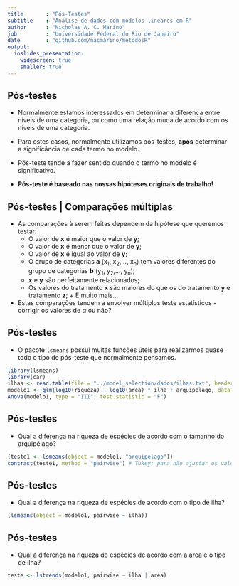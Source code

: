 ```yaml
---
title       : "Pós-Testes"
subtitle    : "Análise de dados com modelos lineares em R"
author      : "Nicholas A. C. Marino"
job         : "Universidade Federal do Rio de Janeiro"
date        : "github.com/nacmarino/metodosR"
output:
  ioslides_presentation:
    widescreen: true
    smaller: true
---
```


## Pós-testes  

* Normalmente estamos interessados em determinar a diferença entre níveis de uma categoria, ou como uma relação muda de acordo com os níveis de uma categoria.  

* Para estes casos, normalmente utilizamos pós-testes, __após__ determinar a significância de cada termo no modelo.  
  
* Pós-teste tende a fazer sentido quando o termo no modelo é significativo.  

* __Pós-teste é baseado nas nossas hipóteses originais de trabalho!__

## Pós-testes | Comparações múltiplas  

* As comparações à serem feitas dependem da hipótese que queremos testar:  
    + O valor de __x__ é maior que o valor de __y__;
    + O valor de __x__ é menor que o valor de __y__;
    + O valor de __x__ é igual ao valor de __y__;
    + O grupo de categorias __a__ (x~1~, x~2~,..., x~n~) tem valores diferentes do grupo de categorias __b__ (y~1~, y~2~,..., y~n~);  
    + __x__ e __y__ são perfeitamente relacionados;  
    + Os valores do tratamento __x__ são maiores do que os do tratamento __y__ e tratamento __z__;     + E muito mais...
* Estas comparações tendem a envolver múltiplos teste estatísticos - corrigir os valores de $\alpha$ ou não?  

## Pós-testes  

* O pacote `lsmeans` possui muitas funções úteis para realizarmos quase todo o tipo de pós-teste que normalmente pensamos.

```r
library(lsmeans)
library(car)
ilhas <- read.table(file = "../model_selection/dados/ilhas.txt", header = TRUE)
modelo1 <- glm(log10(riqueza) ~ log10(area) * ilha + arquipelago, data = ilhas)
Anova(modelo1, type = "III", test.statistic = "F")
```

## Pós-testes  

* Qual a diferença na riqueza de espécies de acordo com o tamanho do arquipélago?

```r
(teste1 <- lsmeans(object = modelo1, "arquipelago"))
contrast(teste1, method = "pairwise") # Tukey; para não ajustar os valores de p: adjust = "none"
```

## Pós-testes  

* Qual a diferença na riqueza de espécies de acordo com o tipo de ilha?

```r
(lsmeans(object = modelo1, pairwise ~ ilha))
```

## Pós-testes  

* Qual a diferença na riqueza de espécies de acordo com a área e o tipo de ilha?

```r
teste <- lstrends(modelo1, pairwise ~ ilha | area)
```
